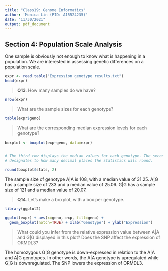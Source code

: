 ```yaml
---
title: "Class19: Genome Informatics"
author: 'Monica Lin (PID: A15524235)'
date: "11/30/2021"
output: pdf_document
---
```


## Section 4: Population Scale Analysis

One sample is obviously not enough to know what is happening in a population. We are interested in assessing genetic differences on a population scale. 


```r
expr <- read.table("Expression genotype results.txt")
head(expr)
```

> **Q13**. How many samples do we have?

```r
nrow(expr)
```

> What are the sample sizes for each genotype?

```r
table(expr$geno)
```

> What are the corresponding median expression levels for each genotype?

```r
boxplot <- boxplot(exp~geno, data=expr)


# The third row displays the median values for each genotype. The second value 
# designates to how many decimal places the statistics will round.

round(boxplot$stats, 2)
```

The sample size of genotype A|A is 108, with a median value of 31.25. A|G has a sample size of 233 and a median value of 25.06. G|G has a sample size of 121 and a median value of 20.07.


> **Q14**. Let's make a boxplot, with a box per genotype.

```r
library(ggplot2)
```

```r
ggplot(expr) + aes(x=geno, exp, fill=geno) +
  geom_boxplot(notch=TRUE) + xlab("Genotype") + ylab("Expression")
```

> What could you infer from the relative expression value between A|A and G|G displayed in this plot? Does the SNP affect the expression of ORMDL3?

The homozygous G|G genotype is down-expressed in relation to the A|A and A|G genotypes. In other words, the A|A genotype is upregulated while G|G is downregulated. The SNP lowers the expression of ORMDL3.









